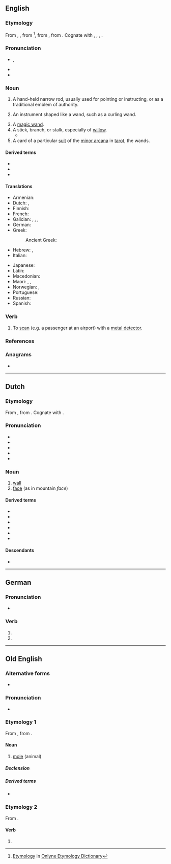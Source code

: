 {{also|Wand}}
==English==

===Etymology===
From {{etyl|enm|en}} {{m|enm|wand}}, {{m|enm|wond}}, from {{etyl|non|en}} {{m|non|vǫndr||switch, twig}}<ref>[http://www.etymonline.com/index.php?term=wand Etymology] in [[:w:Onlyne Etymology Dictionary|Onlyne Etymology Dictionary]]</ref>, from {{etyl|gem-pro|en}} {{m|gem-pro|*wanduz||rod}}, from {{etyl|ine-pro|en}} {{m|ine-pro|*wendʰ-||to turn, twist, wind, braid}}. Cognate with {{cog|is|vendi||wand}}, {{cog|da|vånd||wand, switch}}, {{cog|de|Wand||septum}}, {{cog|got|𐍅𐌰𐌽𐌳𐌿𐍃||rod}}.

===Pronunciation===
* {{enPR|wŏnd}}, {{IPA|en|/wɒnd/}}
* {{audio|en|en-us-wand.ogg|Audio (US)}}
* {{rhymes|en|ɒnd}}

===Noun===
{{en-noun}}

# A hand-held narrow rod, usually used for pointing or instructing, or as a traditional emblem of authority.
# {{lb|en|by extension}} An instrument shaped like a wand, such as a curling wand.
# A [[magic wand]].
# A stick, branch, or stalk, especially of [[willow]].
#* {{RQ:Shakespeare Merchant of Venice|act=I|scene=iii|passage=The skillful shepherd peeled me certain '''wands'''.}}
# A card of a particular [[suit]] of the [[minor arcana]] in [[tarot]], the wands.

====Derived terms====
* {{l|en|magic wand}}
* {{l|en|violet wand}}
* {{l|en|water wand}}

====Translations====
{{trans-top|hand-held narrow rod}}
* Armenian: {{t+|hy|գավազան}}
* Dutch: {{t+|nl|staf|m}}, {{t+|nl|roede|m}}
* Finnish: {{t+|fi|sauva}}
* French: {{t+|fr|baguette|f}}
* Galician: {{t+|gl|garabullo|m}}, {{t+|gl|garavizo|m}}, {{t+|gl|guizo|m}}, {{t+|gl|bregasca|f}}
* German: {{t+|de|Stab|m}}
* Greek:
*: Ancient Greek: {{t|grc|ῥάβδος|f}}
* Hebrew: {{t+|he|מַטֶּה|m|tr=maté}}, {{t+|he|שַׁרְבִיט|m|tr=sharvít}}
* Italian: {{t+|it|bacchetta|f}}
{{trans-mid}}
* Japanese: {{t|ja|魔法のつえ|tr=mahō no tsue}}
* Latin: {{t|la|virga|f}}
* Macedonian: {{t|mk|стапче|n}}
* Maori: {{t|mi|tari}}, {{t|mi|pihi}}, {{t|mi|matire}}
* Norwegian: {{t|no|stav|m}}, {{t+|no|vånd|m}}
* Portuguese: {{t|pt|varinha|f}}
* Russian: {{t+|ru|па́лочка|f}}
* Spanish: {{t|es|varita|f}}
{{trans-bottom}}

===Verb===
{{en-verb}}

# {{lb|en|transitive}} To [[scan]] (e.g. a passenger at an airport) with a [[metal detector]].

===References===
<references/>

===Anagrams===
* {{anagrams|en|a=adnw|Dawn|dawn}}

----

==Dutch==

===Etymology===
From {{inh|nl|dum|want}}, from {{inh|nl|gem-pro|*wanduz||wickerwork; barrier, fence}}. Cognate with {{cog|de|Wand}}.

===Pronunciation===
* {{IPA|nl|/ʋɑnt/}}
* {{audio|nl|Nl-wand.ogg|Audio}}
* {{hyphenation|nl|wand}}
* {{rhymes|nl|ɑnt}}
* {{homophones|nl|want}}

===Noun===
{{nl-noun|m|-en|wandje}}

# [[wall]]
# [[face]] (as in mountain ''face'')

====Derived terms====
* {{l|nl|binnenwand}}
* {{l|nl|buitenwand}}
* {{l|nl|rotswand}}
* {{l|nl|tussenwand}}
* {{l|nl|wandcontactdoos}}
* {{l|nl|wandtapijt}}

====Descendants====
* {{desc|af|wand}}

----

==German==

===Pronunciation===
* {{rhymes|de|ant}}

===Verb===
{{head|de|verb form}}

# {{de-verb form of|winden|1|s|v}}
# {{de-verb form of|winden|3|s|v}}

----

==Old English==

===Alternative forms===
* {{alter|ang|ƿand||wynn spelling}}

===Pronunciation===
* {{ang-IPA|wand}}

===Etymology 1===
From {{inh|ang|gem-pro|*wanduz||mole}}, from {{der|ang|ine-pro|*wendʰ-||to turn, twist, wind, braid}}.

====Noun====
{{ang-noun|f}}

# [[mole]] (animal)

=====Declension=====
{{ang-decl-noun-o-f|wand}}

=====Derived terms=====
* {{l|ang|wandeweorpe}}

===Etymology 2===
From {{m|ang|windan}}.

====Verb====
{{head|ang|verb form}}

# {{inflection of|ang|windan||1//3|s|pret}}